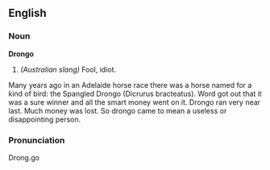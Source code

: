 ==English==
===Noun===
'''Drongo'''
#''(Australian slang)'' Fool, idiot.

Many years ago in an Adelaide horse race there was a horse named for a kind of bird: the Spangled Drongo (Dicrurus bracteatus). Word got out that it was a sure winner and all the smart money went on it. Drongo ran very near last. Much money was lost. So drongo came to mean a useless or disappointing person.

===Pronunciation===
Drong.go
